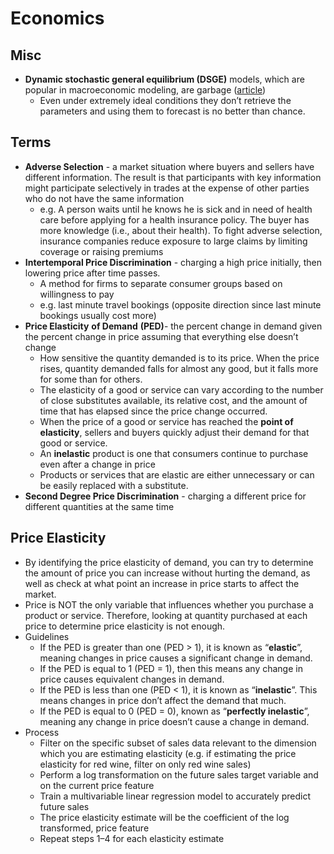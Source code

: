 # Economics {#sec-econ .unnumbered}

## Misc {#sec-econ-misc .unnumbered}

-   **Dynamic stochastic general equilibrium (DSGE)** models, which are popular in macroeconomic modeling, are garbage ([article](https://marginalrevolution.com/marginalrevolution/2022/11/a-big-and-embarrassing-challenge-to-dsge-models.html))
    -   Even under extremely ideal conditions they don't retrieve the parameters and using them to forecast is no better than chance.

## Terms {#sec-econ-terms .unnumbered}

-   **Adverse Selection** - a market situation where buyers and sellers have different information. The result is that participants with key information might participate selectively in trades at the expense of other parties who do not have the same information
    -   e.g. A person waits until he knows he is sick and in need of health care before applying for a health insurance policy. The buyer has more knowledge (i.e., about their health). To fight adverse selection, insurance companies reduce exposure to large claims by limiting coverage or raising premiums
-   **Intertemporal Price Discrimination** - charging a high price initially, then lowering price after time passes.
    -   A method for firms to separate consumer groups based on willingness to pay
    -   e.g. last minute travel bookings (opposite direction since last minute bookings usually cost more)
-   **Price Elasticity** **of Demand** **(PED)**- the percent change in demand given the percent change in price assuming that everything else doesn't change
    -   How sensitive the quantity demanded is to its price. When the price rises, quantity demanded falls for almost any good, but it falls more for some than for others.
    -   The elasticity of a good or service can vary according to the number of close substitutes available, its relative cost, and the amount of time that has elapsed since the price change occurred.
    -   When the price of a good or service has reached the **point of elasticity**, sellers and buyers quickly adjust their demand for that good or service.
    -   An **inelastic** product is one that consumers continue to purchase even after a change in price
    -   Products or services that are elastic are either unnecessary or can be easily replaced with a substitute.
-   **Second Degree Price Discrimination** - charging a different price for different quantities at the same time

## Price Elasticity {#sec-econ-pricelas .unnumbered}

-   By identifying the price elasticity of demand, you can try to determine the amount of price you can increase without hurting the demand, as well as check at what point an increase in price starts to affect the market.
-   Price is NOT the only variable that influences whether you purchase a product or service. Therefore, looking at quantity purchased at each price to determine price elasticity is not enough.
-   Guidelines
    -   If the PED is greater than one (PED \> 1), it is known as "**elastic**", meaning changes in price causes a significant change in demand.
    -   If the PED is equal to 1 (PED = 1), then this means any change in price causes equivalent changes in demand.
    -   If the PED is less than one (PED \< 1), it is known as "**inelastic**". This means changes in price don't affect the demand that much.
    -   If the PED is equal to 0 (PED = 0), known as "**perfectly inelastic**", meaning any change in price doesn't cause a change in demand.
-   Process
    -   Filter on the specific subset of sales data relevant to the dimension which you are estimating elasticity (e.g. if estimating the price elasticity for red wine, filter on only red wine sales)
    -   Perform a log transformation on the future sales target variable and on the current price feature
    -   Train a multivariable linear regression model to accurately predict future sales
    -   The price elasticity estimate will be the coefficient of the log transformed, price feature
    -   Repeat steps 1--4 for each elasticity estimate

